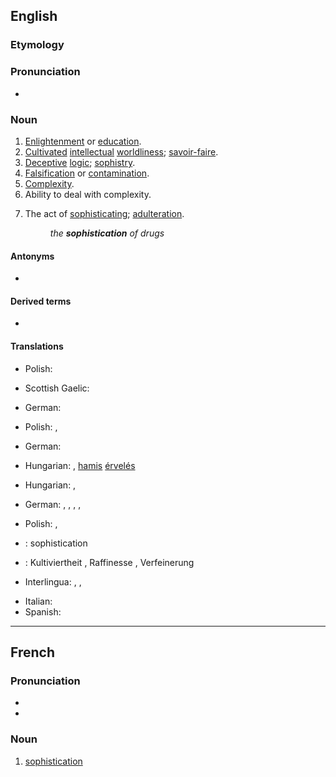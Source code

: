 ==English==

===Etymology===
{{suffix|sophisticate|ion|lang=en}}

===Pronunciation===
* {{IPA|/səˌfɪs.tɪˈkeɪ.ʃən/|lang=en}}

===Noun===
{{en-noun|~}}

# [[enlightenment|Enlightenment]] or [[education]].
# [[cultivated|Cultivated]] [[intellectual]] [[worldliness]]; [[savoir-faire]].
# [[deceptive|Deceptive]] [[logic]]; [[sophistry]].
# [[falsification|Falsification]] or [[contamination]].
# [[complexity|Complexity]].
# Ability to deal with complexity.
# {{lb|en|archaic}} The act of [[sophisticate|sophisticating]]; [[adulteration]].
#: ''the '''sophistication''' of drugs''
#: {{rfquotek|Boyle}}

====Antonyms====
* {{sense|cultivated intellectual worldliness}} {{l|en|provincialism}}

====Derived terms====
* {{l|en|oversophistication}}

====Translations====
{{trans-top|enlightenment or education}}
* Polish: {{t|pl|zaawansowanie|n}}
{{trans-mid}}
* Scottish Gaelic: {{t|gd|ionnsachadh|m}} {{qualifier|education}}
{{trans-bottom}}

{{trans-top|cultivated intellectual worldliness; savoir-faire}}
* German: {{t|de|Kultiviertheit|f}}
{{trans-mid}}
* Polish: {{t|pl|obycie|n}}, {{t|pl|wyrobienie|n}}
{{trans-bottom}}

{{trans-top|deceptive logic; sophistry}}
* German: {{t+|de|Raffinesse|f}}
{{trans-mid}}
* Hungarian: {{t+|hu|álokoskodás}}, [[hamis]] [[érvelés]]
{{trans-bottom}}

{{trans-top|falsification or contamination}}
* Hungarian: {{t|hu|meghamisítás}}, {{t+|hu|elferdítés}}
{{trans-mid}}
{{trans-bottom}}

{{trans-top|complexity}}
* German: {{t+|de|Raffinesse|f}}, {{t|de|Komplexheit|f}}, {{t|de|Ausgereiftheit|m}}, {{t|de|Sophistikation|f}}, {{t|de|Hochentwicklung|f}}
{{trans-mid}}
* Polish: {{t+|pl|finezja|f}}, {{t+|pl|wyrafinowanie|n}}
{{trans-bottom}}

{{checktrans-top}}
* {{ttbc|fr}}: sophistication {{g|f}}
* {{ttbc|de}}: Kultiviertheit {{g|f}}, Raffinesse {{g|f}}, Verfeinerung {{g|f}}
* Interlingua: {{t-check|ia|sophistication}}, {{t-check|ia|mundanitate}}, {{t-check|ia|saper viver}}
{{trans-mid}}
* Italian: {{t-check|it|sofisticazione}}
* Spanish: {{t-check|es|sofisticación}}
{{trans-bottom}}

----

==French==

===Pronunciation===
* {{fr-IPA}}
* {{audio|Fr-Paris--sophistication.ogg|Audio (Paris)|lang=fr}}

===Noun===
{{fr-noun|f}}

# [[#English|sophistication]]